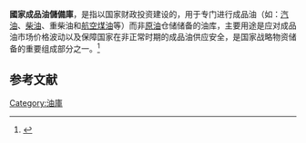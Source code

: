 {{expand|time=2014-06-21T13:56:34+00:00}}
'''國家成品油儲備庫'''，是指以国家财政投资建设的，用于专门进行成品油（如：[[汽油|汽油]]、[[柴油|柴油]]、重柴油和[[航空煤油|航空煤油]]等）而非[[原油|原油]]仓储储备的油库，主要用途是应对成品油市场价格波动以及保障国家在非正常时期的成品油供应安全，是国家战略物资储备的重要组成部分之一。<ref name="chubeikubiaozhun">{{cite book | title=《国家成品油储备库建设标准》 | publisher=中华人民共和国国家发展和改革委员会国家物资储备局设计院 | author=陈冰等 | year=2013年6月 | location=北京 }}</ref>
==参考文献==
<references/>

[[Category:油庫|Category:油庫]]